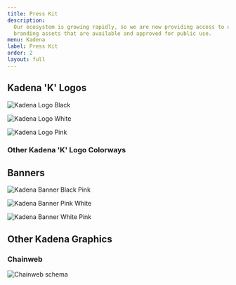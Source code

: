 ```yaml
---
title: Press Kit
description:
  Our ecosystem is growing rapidly, so we are now providing access to our
  branding assets that are available and approved for public use.
menu: Kadena
label: Press Kit
order: 2
layout: full
---
```


## Kadena 'K' Logos

![Kadena Logo Black](/assets/docs/KadenaKLogoBlack.png)

![Kadena Logo White](/assets/docs/KadenaKLogoWhite.png)

![Kadena Logo Pink](/assets/docs/KadenaKLogoPink.png)

### Other Kadena 'K' Logo Colorways

## Banners

![Kadena Banner Black Pink](/assets/docs/KadenaBannerBlack_Pink.png)

![Kadena Banner Pink White](/assets/docs/KadenaBannerPink_White.png)

![Kadena Banner White Pink](/assets/docs/KadenaBannerWhite_Pink.png)

## Other Kadena Graphics

### Chainweb

![Chainweb schema](/assets/docs/chainweb.png)
